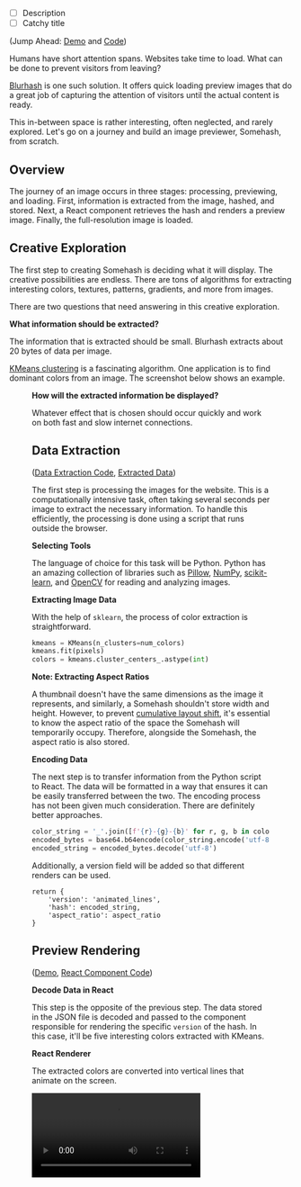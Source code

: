 
- [ ] Description
- [ ] Catchy title

(Jump Ahead: [Demo](https://pointlessprojects.com/somehash/) and [Code](https://github.com/TravisBumgarner/pointless-projects/tree/main/somehash))

Humans have short attention spans. Websites take time to load. What can be done to prevent visitors from leaving?

[Blurhash](https://blurha.sh/) is one such solution. It offers quick loading preview images that do a great job of capturing the attention of visitors until the actual content is ready. 

This in-between space is rather interesting, often neglected, and rarely explored. Let's go on a journey and build an image previewer, Somehash, from scratch.

## Overview

The journey of an image occurs in three stages: processing, previewing, and loading. First, information is extracted from the image, hashed, and stored. Next, a React component retrieves the hash and renders a preview image. Finally, the full-resolution image is loaded.

## Creative Exploration

The first step to creating Somehash is deciding what it will display. The creative possibilities are endless. There are tons of algorithms for extracting interesting colors, textures, patterns, gradients, and more from images. 

There are two questions that need answering in this creative exploration.

**What information should be extracted?**

The information that is extracted should be small. Blurhash extracts about 20 bytes of data per image.

[KMeans clustering](https://medium.com/analytics-vidhya/color-separation-in-an-image-using-kmeans-clustering-using-python-f994fa398454) is a fascinating algorithm. One application is to find dominant colors from an image. The screenshot below shows an example. 

<Figure src="/post-resources/somehash/colors.png" caption="Dominant colors extracted from a photo" />

**How will the extracted information be displayed?**

Whatever effect that is chosen should occur quickly and work on both fast and slow internet connections.

## Data Extraction

([Data Extraction Code](https://github.com/TravisBumgarner/pointless-projects/blob/6b6a1cf8c9937a623f997a72e0e9e83299fe6ab6/somehash/main.py), [Extracted Data](https://github.com/TravisBumgarner/pointless-projects/blob/main/somehash/react-app/src/output.json))

The first step is processing the images for the website. This is a computationally intensive task, often taking several seconds per image to extract the necessary information. To handle this efficiently, the processing is done using a script that runs outside the browser. 

**Selecting Tools**

The language of choice for this task will be Python. Python has an amazing collection of libraries such as [Pillow](https://pypi.org/project/pillow/), [NumPy](https://numpy.org/), [scikit-learn](https://scikit-learn.org/stable/), and [OpenCV](https://opencv.org/) for reading and analyzing images.

**Extracting Image Data**

With the help of `sklearn`, the process of color extraction is straightforward. 

```python
kmeans = KMeans(n_clusters=num_colors)
kmeans.fit(pixels)
colors = kmeans.cluster_centers_.astype(int)
```

**Note: Extracting Aspect Ratios**

A thumbnail doesn't have the same dimensions as the image it represents, and similarly, a Somehash shouldn't store width and height. However, to prevent [cumulative layout shift](https://web.dev/articles/cls), it's essential to know the aspect ratio of the space the Somehash will temporarily occupy. Therefore, alongside the Somehash, the aspect ratio is also stored.

**Encoding Data**

The next step is to transfer information from the Python script to React. The data will be formatted in a way that ensures it can be easily transferred between the two. The encoding process has not been given much consideration. There are definitely better approaches.

```python
color_string = '_'.join([f'{r}-{g}-{b}' for r, g, b in colors])
encoded_bytes = base64.b64encode(color_string.encode('utf-8'))
encoded_string = encoded_bytes.decode('utf-8')
```

Additionally, a version field will be added so that different renders can be used.

```
return {
    'version': 'animated_lines', 
    'hash': encoded_string, 
    'aspect_ratio': aspect_ratio
}
```

## Preview Rendering

([Demo](https://pointlessprojects.com/somehash/), [React Component Code](https://github.com/TravisBumgarner/pointless-projects/blob/6b6a1cf8c9937a623f997a72e0e9e83299fe6ab6/somehash/react-app/src/SomeHashImage.tsx))

**Decode Data in React**

This step is the opposite of the previous step. The data stored in the JSON file is decoded and passed to the component responsible for rendering the specific `version` of the hash. In this case, it'll be five interesting colors extracted with KMeans. 

**React Renderer**

The extracted colors are converted into vertical lines that animate on the screen.

<Video src="/post-resources/somehash/preview.mp4" aspectRatio='1564/1184' />

At this point, the image starts loading, loads, and then takes the place of the preview. 

## Areas of Improvement

**Preview to Full Image Transition**

Currently, when the animation completes, it will display whatever is loaded. It would be best if the animation was instead connected to the image's `onload` event for a more seamless transition.

**Production Readiness**

This project explored the minimum path to complete the process. Production readiness was not considered. There are some optimizations that can be made for production. One is hiding the preview animation code after the image has loaded and another is choosing a better encoding method. 

## Over to You

If you had creative control over the time between the page loading and being loaded - what would you create? [Let me know!](/contact)